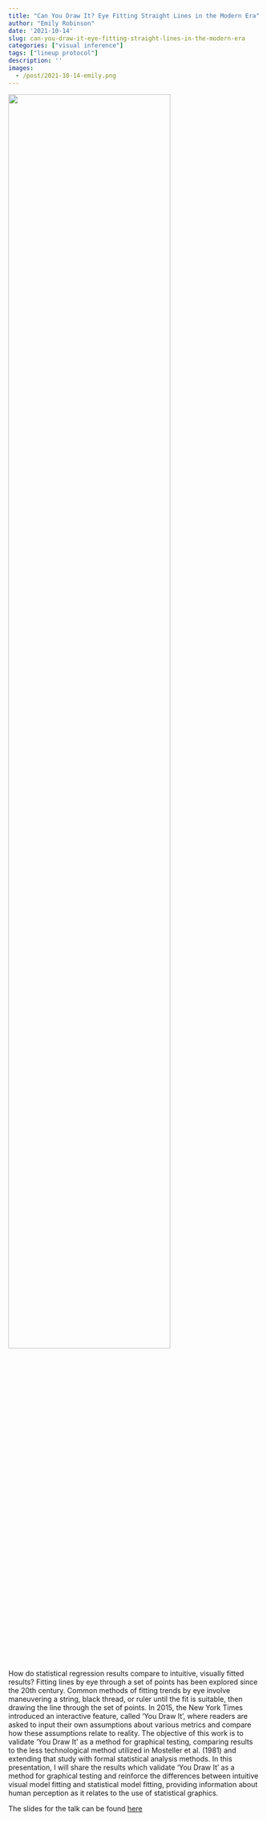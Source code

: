 ```yaml
---
title: "Can You Draw It? Eye Fitting Straight Lines in the Modern Era"
author: "Emily Robinson"
date: '2021-10-14'
slug: can-you-draw-it-eye-fitting-straight-lines-in-the-modern-era
categories: ["visual inference"]
tags: ["lineup protocol"]
description: ''
images:
  - /post/2021-10-14-emily.png
---
```


![](/post/2021-10-14-emily.png){width=80%}

How do statistical regression results compare to intuitive, visually fitted results? Fitting lines by eye through a set of points has been explored since the 20th century. Common methods of fitting trends by eye involve maneuvering a string, black thread, or ruler until the fit is suitable, then drawing the line through the set of points. In 2015, the New York Times introduced an interactive feature, called ‘You Draw It’, where readers are asked to input their own assumptions about various metrics and compare how these assumptions relate to reality. The objective of this work is to validate ‘You Draw It’ as a method for graphical testing, comparing results to the less technological method utilized in Mosteller et al. (1981) and extending that study with formal statistical analysis methods. In this presentation, I will share the results which validate ‘You Draw It’ as a method for graphical testing and reinforce the differences between intuitive visual model fitting and statistical model fitting, providing information about human perception as it relates to the use of statistical graphics.

The slides for the talk can be found [here](https://earobinson95.github.io/presentations/ISU-Graphics-Group/2021-10-14-eyefitting-straight-lines-in-the-modern-era/index.html#1)
